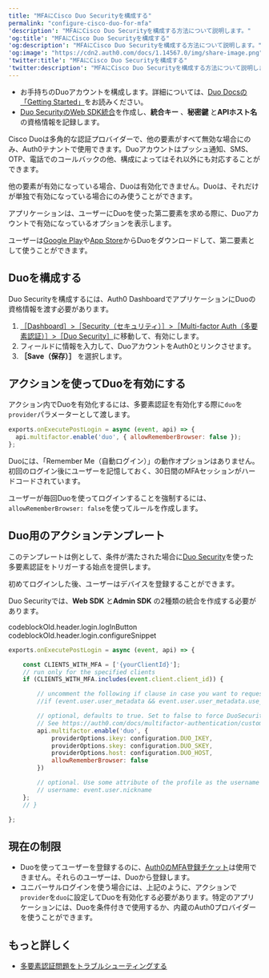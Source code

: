 ```yaml
---
title: "MFAにCisco Duo Securityを構成する"
permalink: "configure-cisco-duo-for-mfa"
'description': "MFAにCisco Duo Securityを構成する方法について説明します。"
'og:title': "MFAにCisco Duo Securityを構成する"
'og:description': "MFAにCisco Duo Securityを構成する方法について説明します。"
'og:image': "https://cdn2.auth0.com/docs/1.14567.0/img/share-image.png"
'twitter:title': "MFAにCisco Duo Securityを構成する"
'twitter:description': "MFAにCisco Duo Securityを構成する方法について説明します。"
---
```


<Card title="Before you start">

* お手持ちのDuoアカウントを構成します。詳細については、[Duo Docsの「Getting Started」](https://duo.com/docs/getting-started#getting-started)をお読みください。
* [Duo SecurityのWeb SDK統合](https://duo.com/docs/duoweb)を作成し、**統合キー** 、**秘密鍵** と**APIホスト名** の資格情報を記録します。

</Card>

Cisco Duoは多角的な認証プロバイダーで、他の要素がすべて無効な場合にのみ、Auth0テナントで使用できます。Duoアカウントはプッシュ通知、SMS、OTP、電話でのコールバックの他、構成によってはそれ以外にも対応することができます。

他の要素が有効になっている場合、Duoは有効化できません。Duoは、それだけが単独で有効になっている場合にのみ使うことができます。

アプリケーションは、ユーザーにDuoを使った第二要素を求める際に、Duoアカウントで有効になっているオプションを表示します。

ユーザーは[Google Play](https://play.google.com/store/apps/details?id=com.duosecurity.duomobile)や[App Store](https://itunes.apple.com/us/app/duo-mobile/id422663827?mt=8)からDuoをダウンロードして、第二要素として使うことができます。

## Duoを構成する

Duo Securityを構成するには、<Tooltip data-tooltip-id="react-containers-DefinitionTooltip-0" href="/ja-jp/glossary?term=auth0-dashboard" tip="Auth0 Dashboard: サービスを構成するためのAuth0の主製品。" cta="用語集の表示">Auth0 Dashboard</Tooltip>でアプリケーションにDuoの資格情報を渡す必要があります。

1. [［Dashboard］>［Security（セキュリティ）］>［Multi-factor Auth（多要素認証）］>［Duo Security］](https://manage.auth0.com/#/security/mfa/duo)に移動して、有効にします。
2. フィールドに情報を入力して、DuoアカウントをAuth0とリンクさせます。
3. **［Save（保存）］** を選択します。

## アクションを使ってDuoを有効にする

アクション内でDuoを有効化するには、多要素認証を有効化する際に`duo`を`provider`パラメーターとして渡します。

```javascript lines
exports.onExecutePostLogin = async (event, api) => {
  api.multifactor.enable('duo', { allowRememberBrowser: false });
};
```

Duoには、「Remember Me（自動ログイン）」の動作オプションはありません。初回のログイン後にユーザーを記憶しておく、30日間の<Tooltip data-tooltip-id="react-containers-DefinitionTooltip-0" href="/ja-jp/glossary?term=multifactor-authentication" tip="多要素認証（MFA）: ユーザー名とパスワードに加えて、SMS経由のコードなどの要素を使用するユーザー認証プロセス。" cta="用語集の表示">MFA</Tooltip>セッションがハードコードされています。

ユーザーが毎回Duoを使ってログインすることを強制するには、`allowRememberBrowser: false`を使ってルールを作成します。

## Duo用のアクションテンプレート

このテンプレートは例として、条件が満たされた場合に[Duo Security](http://duosecurity.com/)を使った多要素認証をトリガーする始点を提供します。

初めてログインした後、ユーザーはデバイスを登録することができます。

<Callout icon="file-lines" color="#0EA5E9" iconType="regular">

Duo Securityでは、**Web SDK** と**Admin SDK** の2種類の統合を作成する必要があります。

</Callout>

codeblockOld.header.login.logInButton codeblockOld.header.login.configureSnippet

```javascript lines
exports.onExecutePostLogin = async (event, api) => {

	const CLIENTS_WITH_MFA = ['{yourClientId}'];
	// run only for the specified clients
	if (CLIENTS_WITH_MFA.includes(event.client.client_id)) {

		// uncomment the following if clause in case you want to request a second factor only from user's that have user_metadata.use_mfa === true
		//if (event.user.user_metadata && event.user.user_metadata.use_mfa){

		// optional, defaults to true. Set to false to force DuoSecurity every time.
		// See https://auth0.com/docs/multifactor-authentication/custom#change-the-frequency-of-authentication-requests for details
		api.multifactor.enable('duo', {
			providerOptions.ikey: configuration.DUO_IKEY,
			providerOptions.skey: configuration.DUO_SKEY,
			providerOptions.host: configuration.DUO_HOST,
			allowRememberBrowser: false
		})

		// optional. Use some attribute of the profile as the username in DuoSecurity. This is also useful if you already have your users enrolled in Duo.
		// username: event.user.nickname
	};
	// }

};
```

## 現在の制限

* Duoを使ってユーザーを登録するのに、[Auth0のMFA登録チケット](/ja-jp/secure/multi-factor-authentication/multi-factor-authentication-developer-resources/create-custom-enrollment-tickets)は使用できません。それらのユーザーは、Duoから登録します。
* ユニバーサルログインを使う場合には、上記のように、アクションで`provider`を`duo`に設定してDuoを有効化する必要があります。特定のアプリケーションには、Duoを条件付きで使用するか、内蔵のAuth0プロバイダーを使うことができます。

## もっと詳しく

* [多要素認証問題をトラブルシューティングする](/ja-jp/troubleshoot/authentication-issues/troubleshoot-mfa-issues)